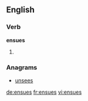 ==English==

===Verb===
'''ensues'''

# {{third-person singular of|[[ensue]]}}

===Anagrams===
* [[unsees#English|unsees]]

[[de:ensues]]
[[fr:ensues]]
[[vi:ensues]]